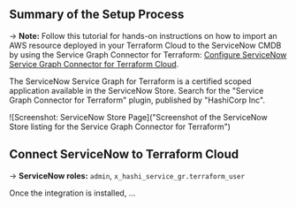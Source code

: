 ## Summary of the Setup Process

-> **Note:** Follow this tutorial for hands-on instructions on how to import an AWS resource deployed in your Terraform Cloud to the ServiceNow CMDB by using the Service Graph Connector for Terraform: [Configure ServiceNow Service Graph Connector for Terraform Cloud](https://developer.hashicorp.com/terraform/tutorials/it-saas/servicenow-sgc).

The ServiceNow Service Graph for Terraform is a certified scoped application available in the ServiceNow Store. Search for the "Service Graph Connector for Terraform" plugin, published by "HashiCorp Inc".

![Screenshot: ServiceNow Store Page]("Screenshot of the ServiceNow Store listing for the Service Graph Connector for Terraform")

## Connect ServiceNow to Terraform Cloud

-> **ServiceNow roles:** `admin`, `x_hashi_service_gr.terraform_user`

Once the integration is installed, ...